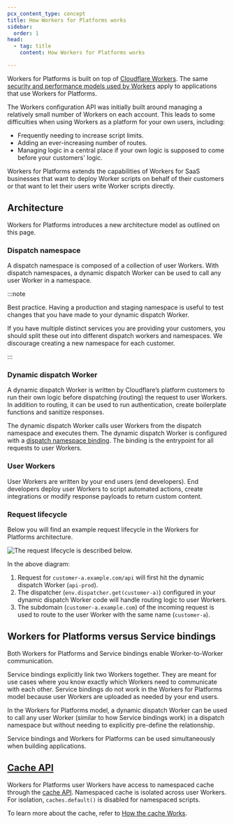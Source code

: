 ```yaml
---
pcx_content_type: concept
title: How Workers for Platforms works
sidebar:
  order: 1
head:
  - tag: title
    content: How Workers for Platforms works

---
```


Workers for Platforms is built on top of [Cloudflare Workers](/workers/). The same [security and performance models used by Workers](/workers/reference/security-model/) apply to applications that use Workers for Platforms.

The Workers configuration API was initially built around managing a relatively small number of Workers on each account. This leads to some difficulties when using Workers as a platform for your own users, including:

* Frequently needing to increase script limits.
* Adding an ever-increasing number of routes.
* Managing logic in a central place if your own logic is supposed to come before your customers' logic.

Workers for Platforms extends the capabilities of Workers for SaaS businesses that want to deploy Worker scripts on behalf of their customers or that want to let their users write Worker scripts directly.

## Architecture

Workers for Platforms introduces a new architecture model as outlined on this page.

### Dispatch namespace

A dispatch namespace is composed of a collection of user Workers. With dispatch namespaces, a dynamic dispatch Worker can be used to call any user Worker in a namespace.

:::note

Best practice. Having a production and staging namespace is useful to test changes that you have made to your dynamic dispatch Worker.

If you have multiple distinct services you are providing your customers, you should split these out into different dispatch workers and namespaces. We discourage creating a new namespace for each customer.


:::

### Dynamic dispatch Worker

A dynamic dispatch Worker is written by Cloudflare’s platform customers to run their own logic before dispatching (routing) the request to user Workers. In addition to routing, it can be used to run authentication, create boilerplate functions and sanitize responses.

The dynamic dispatch Worker calls user Workers from the dispatch namespace and executes them. The dynamic dispatch Worker is configured with a [dispatch namespace binding](/cloudflare-for-platforms/workers-for-platforms/get-started/configuration/#4-create-a-dispatch-worker). The binding is the entrypoint for all requests to user Workers.

### User Workers

User Workers are written by your end users (end developers). End developers deploy user Workers to script automated actions, create integrations or modify response payloads to return custom content.

### Request lifecycle

Below you will find an example request lifecycle in the Workers for Platforms architecture.

![The request lifecycle is described below.](~/assets/images/cloudflare-for-platforms/workers-for-platforms.png)

In the above diagram:

1. Request for `customer-a.example.com/api` will first hit the dynamic dispatch Worker (`api-prod`).
2. The dispatcher (`env.dispatcher.get(customer-a)`) configured in your dynamic dispatch Worker code will handle routing logic to user Workers.
3. The subdomain (`customer-a.example.com`) of the incoming request is used to route to the user Worker with the same name (`customer-a`).

## ​Workers for Platforms versus Service bindings

Both Workers for Platforms and Service bindings enable Worker-to-Worker communication.

Service bindings explicitly link two Workers together. They are meant for use cases where you know exactly which Workers need to communicate with each other. Service bindings do not work in the Workers for Platforms model because user Workers are uploaded as needed by your end users.

In the Workers for Platforms model, a dynamic dispatch Worker can be used to call any user Worker (similar to how Service bindings work) in a dispatch namespace but without needing to explicitly pre-define the relationship.

Service bindings and Workers for Platforms can be used simultaneously when building applications.

## [Cache API](/workers/runtime-apis/cache/)

Workers for Platforms user Workers have access to namespaced cache through the [cache API](/workers/runtime-apis/cache/). Namespaced cache is isolated across user Workers. For isolation, `caches.default()` is disabled for namespaced scripts.

To learn more about the cache, refer to [How the cache Works](/workers/reference/how-the-cache-works/).
